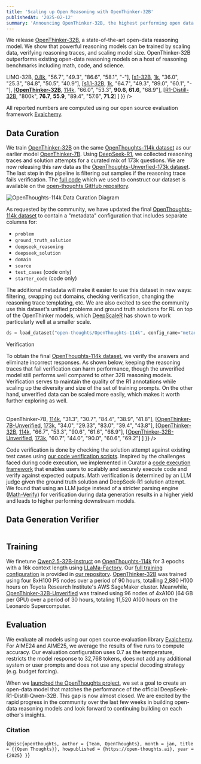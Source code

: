 ```yaml
---
title: 'Scaling up Open Reasoning with OpenThinker-32B'
publishedAt: '2025-02-12'
summary: 'Announcing OpenThinker-32B, the highest performing open data reasoning model to date.'
---
```

We release [OpenThinker-32B](https://huggingface.co/open-thoughts/OpenThinker-32B), a state-of-the-art open-data reasoning model. We show that powerful reasoning models can be trained by scaling data, verifying reasoning traces, and scaling model size. OpenThinker-32B outperforms existing open-data reasoning models on a host of reasoning benchmarks including math, code, and science.

<Table
  data={{
    headers: [
      "Model",
      "Dataset",
      "AIME24",
      "AIME25 I",
      "MATH500",
      "GPQA-D",
      "LCBv2"
    ],
    rows: [
      [<a href='https://huggingface.co/GAIR/LIMO'>LIMO-32B</a>, <a href="https://huggingface.co/datasets/GAIR/LIMO">0.8k</a>, "56.7", "49.3", "86.6", "58.1", "-"],
      [<a href='https://huggingface.co/simplescaling/s1-32B'>s1-32B</a>, <a href="https://huggingface.co/datasets/simplescaling/s1K">1k</a>, "36.0", "25.3", "84.8", "50.5", "40.9"],
      [<a href='https://huggingface.co/simplescaling/s1.1-32B'>s1.1-32B</a>, <a href="https://huggingface.co/datasets/simplescaling/s1K-1.1">1k</a>, "64.7", "49.3", "89.0", "60.1", "-"],
      [<a href='https://huggingface.co/GAIR/LIMO'><b>OpenThinker-32B</b></a>, <a href="https://huggingface.co/datasets/open-thoughts/OpenThoughts-114k">114k</a>, "66.0", "53.3", <b>90.6</b>, <b>61.6</b>, "68.9"],
      [<a href='https://huggingface.co/deepseek-ai/DeepSeek-R1-Distill-Qwen-32B'>R1-Distill-32B</a>, "800k", <b>76.7</b>, <b>55.9</b>, "89.4", "57.6", <b>71.2</b>]
    ]
  }}
/>

All reported numbers are computed using our open source evaluation framework [Evalchemy](https://github.com/mlfoundations/evalchemy). 

## Data Curation
We train [OpenThinker-32B](https://huggingface.co/open-thoughts/OpenThinker-32B) on the same [OpenThoughts-114k dataset](https://huggingface.co/datasets/open-thoughts/OpenThoughts-114k) as our earlier model [OpenThinker-7B](https://huggingface.co/open-thoughts/OpenThinker-7B). Using [DeepSeek-R1](https://github.com/deepseek-ai/DeepSeek-R1), we collected reasoning traces and solution attempts for a curated mix of 173k questions. We are now releasing this raw data as the [OpenThoughts-Unverfied-173k dataset](https://huggingface.co/datasets/open-thoughts/OpenThoughts-Unverified-173k). The last step in the pipeline is filtering out samples if the reasoning trace fails verification. The [full code](https://github.com/open-thoughts/open-thoughts/tree/main/open_thoughts) which we used to construct our dataset is available on the [open-thoughts GitHub repository](https://github.com/open-thoughts/open-thoughts). 

<div className="flex justify-center my-8">
  <Image
    src="/openthoughts-114k-diagram.png"
    alt="OpenThoughts-114k Data Curation Diagram"
    width={600}
    height={400}
    className="rounded-lg"
  />
</div>

As requested by the community, we have updated the final [OpenThoughts-114k dataset](https://huggingface.co/datasets/open-thoughts/OpenThoughts-114k) to contain a "metadata" configuration that includes separate columns for:
- `problem`
- `ground_truth_solution`
- `deepseek_reasoning`
- `deepseek_solution`
- `domain`
- `source`
- `test_cases` (code only)
- `starter_code` (code only) 

The additional metadata will make it easier to use this dataset in new ways: filtering, swapping out domains, checking verification, changing the reasoning trace templating, etc. We are also excited to see the community use this dataset's unified problems and ground truth solutions for RL on top of the OpenThinker models, which [DeepScaleR](https://pretty-radio-b75.notion.site/DeepScaleR-Surpassing-O1-Preview-with-a-1-5B-Model-by-Scaling-RL-19681902c1468005bed8ca303013a4e2) has shown to work particularly well at a smaller scale.

```python
ds = load_dataset("open-thoughts/OpenThoughts-114k", config_name="metadata")
```

Verification

To obtain the final [OpenThoughts-114k dataset](https://huggingface.co/datasets/open-thoughts/OpenThoughts-114k), we verify the answers and eliminate incorrect responses. As shown below, keeping the reasoning traces that fail verification can harm performance, though the unverified model still performs well compared to other 32B reasoning models. Verification serves to maintain the quality of the R1 annotations while scaling up the diversity and size of the set of training prompts. On the other hand, unverified data can be scaled more easily, which makes it worth further exploring as well.

<Table
  data={{
    headers: [
      "Model",
      "Dataset",
      "AIME24",
      "AIME25 I",
      "MATH500",
      "GPQA-D",
      "LCBv2"
    ],
    rows: [
      [<a href="https://huggingface.co/open-thoughts/OpenThinker-7B">OpenThinker-7B</a>, <a href="https://huggingface.co/datasets/open-thoughts/OpenThoughts-114k">114k</a>, "31.3", "30.7", "84.4", "38.9", "41.8"],
      [<a href="https://huggingface.co/open-thoughts/OpenThinker-7B-Unverified">OpenThinker-7B-Unverified</a>, <a href="https://huggingface.co/datasets/open-thoughts/OpenThoughts-Unverified-173k">173k</a>, "34.0", "29.33", "83.0", "39.4", "43.8"],
      [<a href="https://huggingface.co/open-thoughts/OpenThinker-32B">OpenThinker-32B</a>, <a href="https://huggingface.co/datasets/open-thoughts/OpenThoughts-114k">114k</a>, "66.7", "53.3", "90.6", "61.6", "68.9"],
      [<a href="https://huggingface.co/open-thoughts/OpenThinker-32B-Unverified">OpenThinker-32B-Unverified</a>, <a href="https://huggingface.co/datasets/open-thoughts/OpenThoughts-Unverified-173k">173k</a>, "60.7", "44.0", "90.0", "60.6", "69.2"]
    ]
  }}
/>

Code verification is done by checking the solution attempt against existing test cases using [our code verification scripts](https://github.com/bespokelabsai/curator/tree/main/examples/bespoke-stratos-data-generation/util). Inspired by the challenges faced during code execution, we implemented in Curator a [code execution framework](https://github.com/bespokelabsai/curator/tree/main/examples/code-execution) that enables users to scalably and securely execute code and verify against expected outputs. Math verification is determined by an LLM judge given the ground truth solution and DeepSeek-R1 solution attempt. We found that using an LLM judge instead of a stricter parsing engine ([Math-Verify](https://github.com/huggingface/Math-Verify)) for verification during data generation results in a higher yield and leads to higher performing downstream models. 

## Data Generation Verifier
<Table
  data={{
    headers: [
      "Data Generation Verifier",
      "Dataset",
      "Evaluation Verifier",
      "AIME25 I",
      "MATH500"
    ],
    rows: [
      ["LLM judge (OpenThinker-7B)", "114k", "Hendrycks (default)", "31.3", "84.4"],
      ["LLM judge (OpenThinker-7B)", "83k", "Math-Verify", "44.0", "89.0"],
      ["Math-Verify", "114k", "Hendrycks (default)", "23.0", "55.0"],
      ["Math-Verify", "83k", "Math-Verify", "22.7", "82.2"]
    ]
  }}
/>

## Training
We finetune [Qwen2.5-32B-Instruct](https://huggingface.co/Qwen/Qwen2.5-32B-Instruct) on [OpenThoughts-114k](https://huggingface.co/datasets/open-thoughts/OpenThoughts-114k) for 3 epochs with a 16k context length using [LLaMa-Factory](https://github.com/hiyouga/LLaMA-Factory). Our [full training configuration](https://github.com/open-thoughts/open-thoughts/blob/main/train/OpenThinker-32B.yaml) is provided in [our repository](https://github.com/open-thoughts/open-thoughts). [OpenThinker-32B](https://huggingface.co/open-thoughts/OpenThinker-32B) was trained using four 8xH100 P5 nodes over a period of 90 hours, totalling 2,880 H100 hours on Toyota Research Institute's AWS SageMaker cluster. Meanwhile, [OpenThinker-32B-Unverified](https://huggingface.co/open-thoughts/OpenThinker-32B-Unverified) was trained using 96 nodes of 4xA100 (64 GB per GPU) over a period of 30 hours, totaling 11,520 A100 hours on the Leonardo Supercomputer.

## Evaluation
We evaluate all models using our open source evaluation library [Evalchemy](https://github.com/mlfoundations/evalchemy). For AIME24 and AIME25, we average the results of five runs to compute accuracy. Our evaluation configuration uses 0.7 as the temperature, restricts the model response to 32,768 tokens, does not add any additional system or user prompts and does not use any special decoding strategy (e.g. budget forcing).

When we [launched the OpenThoughts project](https://www.open-thoughts.ai/blog/launch), we set a goal to create an open-data model that matches the performance of the official DeepSeek-R1-Distill-Qwen-32B. This gap is now almost closed. We are excited by the rapid progress in the community over the last few weeks in building open-data reasoning models and look forward to continuing building on each other's insights. 

### Citation
<Citation>{`@misc{openthoughts,
  author = {Team, OpenThoughts},
  month = jan,
  title = {{Open Thoughts}},
  howpublished = {https://open-thoughts.ai},
  year = {2025}
}`}</Citation>

